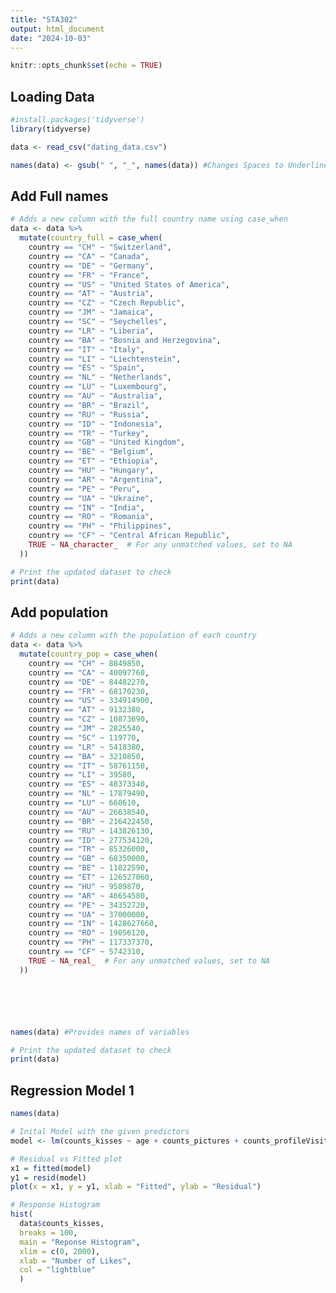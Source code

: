 ```yaml
---
title: "STA302"
output: html_document
date: "2024-10-03"
---
```


```r
knitr::opts_chunk$set(echo = TRUE)
```

## Loading Data
```r
#install.packages('tidyverse')
library(tidyverse)

data <- read_csv("dating_data.csv")

names(data) <- gsub(" ", "_", names(data)) #Changes Spaces to Underlines: 

```

## Add Full names
```r

# Adds a new column with the full country name using case_when
data <- data %>%
  mutate(country_full = case_when(
    country == "CH" ~ "Switzerland",
    country == "CA" ~ "Canada",
    country == "DE" ~ "Germany",
    country == "FR" ~ "France",
    country == "US" ~ "United States of America",
    country == "AT" ~ "Austria",
    country == "CZ" ~ "Czech Republic",
    country == "JM" ~ "Jamaica",
    country == "SC" ~ "Seychelles",
    country == "LR" ~ "Liberia",
    country == "BA" ~ "Bosnia and Herzegovina",
    country == "IT" ~ "Italy",
    country == "LI" ~ "Liechtenstein",
    country == "ES" ~ "Spain",
    country == "NL" ~ "Netherlands",
    country == "LU" ~ "Luxembourg",
    country == "AU" ~ "Australia",
    country == "BR" ~ "Brazil",
    country == "RU" ~ "Russia",
    country == "ID" ~ "Indonesia",
    country == "TR" ~ "Turkey",
    country == "GB" ~ "United Kingdom",
    country == "BE" ~ "Belgium",
    country == "ET" ~ "Ethiopia",
    country == "HU" ~ "Hungary",
    country == "AR" ~ "Argentina",
    country == "PE" ~ "Peru",
    country == "UA" ~ "Ukraine",
    country == "IN" ~ "India",
    country == "RO" ~ "Romania",
    country == "PH" ~ "Philippines",
    country == "CF" ~ "Central African Republic",
    TRUE ~ NA_character_  # For any unmatched values, set to NA
  ))

# Print the updated dataset to check
print(data)


```

## Add population
```r

# Adds a new column with the population of each country
data <- data %>%
  mutate(country_pop = case_when(
    country == "CH" ~ 8849850,
    country == "CA" ~ 40097760,
    country == "DE" ~ 84482270,
    country == "FR" ~ 68170230,
    country == "US" ~ 334914900,
    country == "AT" ~ 9132380,
    country == "CZ" ~ 10873690,
    country == "JM" ~ 2825540,
    country == "SC" ~ 119770,
    country == "LR" ~ 5418380,
    country == "BA" ~ 3210850,
    country == "IT" ~ 58761150,
    country == "LI" ~ 39580,
    country == "ES" ~ 48373340,
    country == "NL" ~ 17879490,
    country == "LU" ~ 668610,
    country == "AU" ~ 26638540,
    country == "BR" ~ 216422450,
    country == "RU" ~ 143826130,
    country == "ID" ~ 277534120,
    country == "TR" ~ 85326000,
    country == "GB" ~ 68350000,
    country == "BE" ~ 11822590,
    country == "ET" ~ 126527060,
    country == "HU" ~ 9589870,
    country == "AR" ~ 46654580,
    country == "PE" ~ 34352720,
    country == "UA" ~ 37000000,
    country == "IN" ~ 1428627660,
    country == "RO" ~ 19056120,
    country == "PH" ~ 117337370,
    country == "CF" ~ 5742310,
    TRUE ~ NA_real_  # For any unmatched values, set to NA
  ))






names(data) #Provides names of variables

# Print the updated dataset to check
print(data)
```

## Regression Model 1
```r

names(data)

# Inital Model with the given predictors
model <- lm(counts_kisses ~ age + counts_pictures + counts_profileVisits + country_pop + genderLooking, data = data)

# Residual vs Fitted plot
x1 = fitted(model)
y1 = resid(model)
plot(x = x1, y = y1, xlab = "Fitted", ylab = "Residual")

# Response Histogram
hist(
  data$counts_kisses, 
  breaks = 100, 
  main = "Reponse Histogram", 
  xlim = c(0, 2000), 
  xlab = "Number of Likes", 
  col = "lightblue"
  )

```

